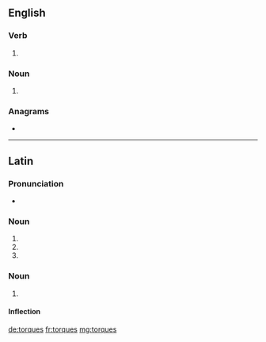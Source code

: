 ==English==

===Verb===
{{head|en|verb form}}

# {{en-third-person singular of|torque}}

===Noun===
{{head|en|noun plural form}}

# {{plural of|torque|lang=en}}

===Anagrams===
* {{l|en|roquets}}

----

==Latin==

===Pronunciation===
* {{la-IPA|torques}}

===Noun===
{{la-noun-form|torquēs}}

# {{inflection of|torquis||nom|p|lang=la}}
# {{inflection of|torquis||acc|p|lang=la}}
# {{inflection of|torquis||voc|p|lang=la}}

===Noun===
{{la-noun|torques||torquis|f|third}}

# {{alternative form of|torquis|lang=la}}

====Inflection====
{{la-decl-3rd-I-navis|torques|torqu}}

[[de:torques]]
[[fr:torques]]
[[mg:torques]]